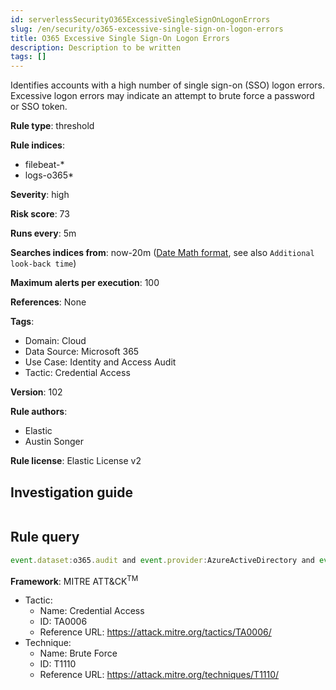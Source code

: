 ```yaml
---
id: serverlessSecurityO365ExcessiveSingleSignOnLogonErrors
slug: /en/security/o365-excessive-single-sign-on-logon-errors
title: O365 Excessive Single Sign-On Logon Errors
description: Description to be written
tags: []
---
```


<div id="o365-excessive-single-sign-on-logon-errors"></div>

Identifies accounts with a high number of single sign-on (SSO) logon errors. Excessive logon errors may indicate an attempt to brute force a password or SSO token.

**Rule type**: threshold

**Rule indices**: 

* filebeat-*
* logs-o365*

**Severity**: high

**Risk score**: 73

**Runs every**: 5m

**Searches indices from**: now-20m ([Date Math format](((ref))/common-options.html#date-math), see also <DocLink id="serverlessSecurityRulesUiCreate" section="set-the-rules-schedule">`Additional look-back time`</DocLink>)

**Maximum alerts per execution**: 100

**References**: None

**Tags**: 

* Domain: Cloud
* Data Source: Microsoft 365
* Use Case: Identity and Access Audit
* Tactic: Credential Access

**Version**: 102

**Rule authors**: 

* Elastic
* Austin Songer

**Rule license**: Elastic License v2

## Investigation guide

```markdown

```

## Rule query

```js
event.dataset:o365.audit and event.provider:AzureActiveDirectory and event.category:authentication and o365.audit.LogonError:"SsoArtifactInvalidOrExpired"

```

**Framework**: MITRE ATT&CK<sup>TM</sup>

* Tactic:
    * Name: Credential Access
    * ID: TA0006
    * Reference URL: https://attack.mitre.org/tactics/TA0006/
* Technique:
    * Name: Brute Force
    * ID: T1110
    * Reference URL: https://attack.mitre.org/techniques/T1110/

